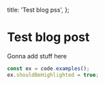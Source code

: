 
  title: 'Test blog pss',
};

# Test blog post

Gonna add stuff here

```js
const ex = code.examples();
ex.shouldBeHighlighted = true;
```
